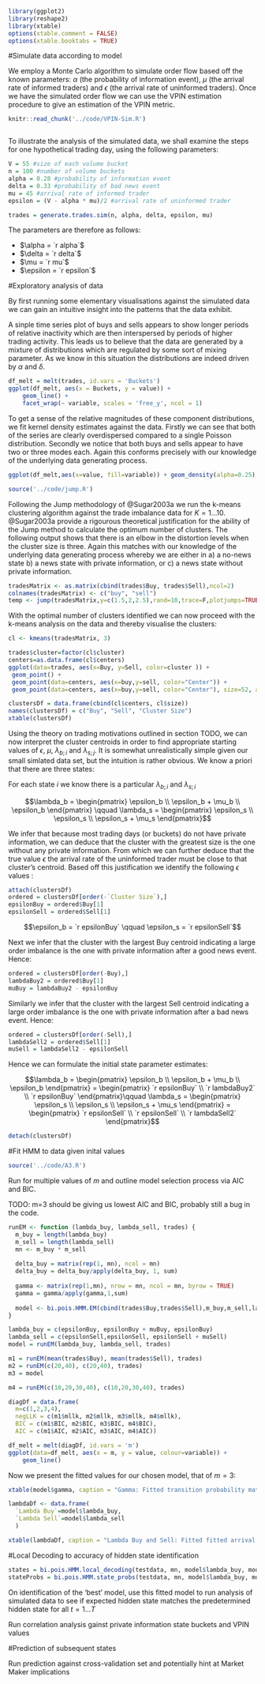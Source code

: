 \chapter{A Simulation Analysis}

```r
library(ggplot2)
library(reshape2)
library(xtable)
options(xtable.comment = FALSE)
options(xtable.booktabs = TRUE)
```

#Simulate data according to model

We employ a Monte Carlo algorithm to simulate order flow based off the known parameters: $\alpha$ (the probability of information event), $\mu$ (the arrival rate of informed traders) and $\epsilon$ (the arrival rate of uninformed traders). Once we have the simulated order flow we can use the VPIN estimation procedure to give an estimation of the VPIN metric. 


\begin{enumerate}
  \item Set Monte Carlo Parameters:
  \begin{enumerate}
    \item Number of Simulations: $S$
    \item VPIN: ($V$, $n$)
    \item PIN: ($\alpha$, $\mu$)
  \end{enumerate}
  \item Set $\epsilon = \frac{V - \alpha \mu}{2}$, $s = 0$, $j = 0$
  \item $j = j + 1$ 
  \item Draw three random numbers from a $U(0,1)$ distribution: $u_1$, $u_2$, $u_3$ \marginnote{In our R implementation of the VPIN simulation we do not in fact employ $u_3$ as the parameter to the inverse CDF of the Poisson distribution as R already comes with an efficient way to simulate random Poisson variables, namely the function `rpois` }
  \item If $u_1 < \alpha$
  \begin{enumerate}
    \item If $u_2 < \delta$
      \begin{enumerate}
        \item $V_j^B = F^{-1}(u_3, \epsilon)$
        \item $V_j^S = F^{-1}(u_3, \mu + \epsilon)$
      \end{enumerate}
    \item If $u_2 \geq \delta$
      \begin{enumerate}
        \item $V_j^B = F^{-1}(u_3, \mu + \epsilon)$
        \item $V_j^S = F^{-1}(u_3, \epsilon)$
      \end{enumerate}
  \end{enumerate}
  \item If $u_1 < \alpha$
    \begin{enumerate}
      \item $V_j^B = F^{-1}(u_3, \epsilon)$
      \item $V_j^S = V_j^B$
    \end{enumerate}
  \item If $j = n$
    \begin{enumerate}
      \item $j = 0$
      \item $s = s + 1$
      \item $VPIN_s = \frac{\sum_{j=1}^n |V_j^S - V_j^B|}{\sum_{j=1}^n (V_j^S - V_j^B )}$
    \end{enumerate}
  \item If $s < S$, loop to Step 3
  \item Compute results:
    \begin{enumerate}
      \item $E[VPIN] = \frac{1}{S} \sum_{s=1}^S VPIN_s$
      \item $V[VPIN] = \frac{1}{S-1} \sum_{s=1}^S VPIN_s^2 - \frac{1}{S(S-1)} (\sum_{s=1}^S VPIN_s)^2$
    \end{enumerate}
\end{enumerate}

```r
knitr::read_chunk('../code/VPIN-Sim.R')
```

```r
```

To illustrate the analysis of the simulated data, we shall examine the steps for one hypothetical trading day, using the following parameters:
```r
V = 55 #size of each volume bucket
n = 100 #number of volume buckets
alpha = 0.28 #probability of information event
delta = 0.33 #probability of bad news event
mu = 45 #arrival rate of informed trader
epsilon = (V - alpha * mu)/2 #arrival rate of uninformed trader

trades = generate.trades.sim(n, alpha, delta, epsilon, mu)
```

The parameters are therefore as follows:

- $\alpha = `r alpha`$
- $\delta = `r delta`$
- $\mu = `r mu`$
- $\epsilon = `r epsilon`$

#Exploratory analysis of data

By first running some elementary visualisations against the simulated data we can gain an intuitive insight into the patterns that the data exhibit. 

A sinple time series plot of buys and sells appears to show longer periods of relative inactivity which are then interspersed by periods of higher trading activity. This leads us to believe that the data are generated by a mixture of distributions which are regulated by some sort of mixing parameter. As we know in this situation the distributions are indeed driven by $\alpha$ and $\delta$.

```r
df_melt = melt(trades, id.vars = 'Buckets')
ggplot(df_melt, aes(x = Buckets, y = value)) + 
    geom_line() + 
    facet_wrap(~ variable, scales = 'free_y', ncol = 1)
```

To get a sense of the relative magnitudes of these component distributions, we fit kernel density estimates against the data. Firstly we can see that both of the series are clearly overdispersed compared to a single Poisson distribution. Secondly we notice that both buys and sells appear to have two or three modes each. Again this conforms precisely with our knowledge of the underlying data generating process.

```r
ggplot(df_melt,aes(x=value, fill=variable)) + geom_density(alpha=0.25)
```


```r
source('../code/jump.R')
```

Following the Jump methodology of @Sugar2003a we run the k-means clustering algorithm against the trade imbalance data for $K = 1 \dots 10$. @Sugar2003a provide a rigourous theoretical justification for the ability of the Jump method to calculate the optimum number of clusters. The following output shows that there is an elbow in the distortion levels when the cluster size is three. Again this matches with our knowledge of the underlying data generating process whereby we are either in a) a no-news state b) a news state with private information, or c) a news state without private information. 

```r
tradesMatrix <- as.matrix(cbind(trades$Buy, trades$Sell),ncol=2)
colnames(tradesMatrix) <- c("buy", "sell")
temp <- jump(tradesMatrix,y=c(1.5,2,2.5),rand=10,trace=F,plotjumps=TRUE)
```

\newpage
With the optimal number of clusters identified we can now proceed with the k-means analysis on the data and thereby visualise the clusters:

```r
cl <- kmeans(tradesMatrix, 3)
```


```r
trades$cluster=factor(cl$cluster)
centers=as.data.frame(cl$centers)
ggplot(data=trades, aes(x=Buy, y=Sell, color=cluster )) + 
 geom_point() + 
 geom_point(data=centers, aes(x=buy,y=sell, color="Center")) +
 geom_point(data=centers, aes(x=buy,y=sell, color="Center"), size=52, alpha=.3, show_guide=FALSE)
```

```r
clustersDf = data.frame(cbind(cl$centers, cl$size))
names(clustersDf) = c("Buy", "Sell", "Cluster Size")
xtable(clustersDf)
```

Using the theory on trading motivations outlined in section TODO, we can now interpret the cluster centroids in order to find appropriate starting values of $\epsilon$, $\mu$, $\lambda_{b;i}$ and $\lambda_{s;j}$. It is somewhat unrealistically simple given our small simlated data set, but the intuition is rather obvious. We know a priori that there are three states:

\begin{enumerate}
  \item No news event
  \item Good news event
  \item Bad news event
\end{enumerate}

For each state $i$ we know there is a particular $\lambda_{b;i}$ and $\lambda_{s;i}$ 

$$\lambda_b = \begin{pmatrix}
\epsilon_b \\
\epsilon_b + \mu_b \\
\epsilon_b
\end{pmatrix} \qquad
\lambda_s = \begin{pmatrix}
\epsilon_s \\
\epsilon_s \\
\epsilon_s + \mu_s 
\end{pmatrix}$$

We infer that because most trading days (or buckets) do not have private information, we can deduce that the cluster with the greatest size is the one without any private information. From which we can further deduce that the true value $\epsilon$ the arrival rate of the uninformed trader must be close to that cluster's centroid. Based off this justification we identify the following $\epsilon$ values :

```r
attach(clustersDf)
ordered = clustersDf[order(-`Cluster Size`),]
epsilonBuy = ordered$Buy[1]
epsilonSell = ordered$Sell[1]
```

$$\epsilon_b = `r epsilonBuy` \qquad \epsilon_s = `r epsilonSell`$$

Next we infer that the cluster with the largest Buy centroid indicating a large order imbalance is the one with private information after a good news event. Hence:

```r
ordered = clustersDf[order(-Buy),]
lambdaBuy2 = ordered$Buy[1]
muBuy = lambdaBuy2 - epsilonBuy
```

\begin{align}
  \begin{aligned}\nonumber
  \lambda_{b;2} = \epsilon_b + \mu_b \qquad \Rightarrow \qquad  \mu_b &= \lambda_{b;2} - \epsilon_b\\
  &= `r lambdaBuy2` - `r epsilonBuy`\\
  &= `r muBuy`
  \end{aligned}
\end{align}

Similarly we infer that the cluster with the largest Sell centroid indicating a large order imbalance is the one with private information after a bad news event. Hence:

```r
ordered = clustersDf[order(-Sell),]
lambdaSell2 = ordered$Sell[1]
muSell = lambdaSell2 - epsilonSell
```

\begin{align}
  \begin{aligned}\nonumber
  \lambda_{s;2} = \epsilon_s + \mu_s \qquad \Rightarrow \qquad  \mu_s &= \lambda_{s;2} - \epsilon_s\\
  &= `r lambdaSell2` - `r epsilonSell`\\
  &= `r muSell`
  \end{aligned}
\end{align}

Hence we can formulate the initial state parameter estimates:

$$\lambda_b = \begin{pmatrix}
\epsilon_b \\
\epsilon_b + \mu_b \\
\epsilon_b
\end{pmatrix} 
= \begin{pmatrix}
`r epsilonBuy` \\
`r lambdaBuy2` \\
`r epsilonBuy`
\end{pmatrix}\qquad
\lambda_s = \begin{pmatrix}
\epsilon_s \\
\epsilon_s \\
\epsilon_s + \mu_s 
\end{pmatrix}
= \begin{pmatrix}
`r epsilonSell` \\
`r epsilonSell` \\
`r lambdaSell2`
\end{pmatrix}$$


```r
detach(clustersDf)
```

\newpage

#Fit HMM to data given inital values

```r
source('../code/A3.R')
```
Run for multiple values of $m$ and outline model selection process via AIC and BIC.

TODO: m=3 should be giving us lowest AIC and BIC, probably still a bug in the code.

```r

runEM <- function (lambda_buy, lambda_sell, trades) {
  m_buy = length(lambda_buy)
  m_sell = length(lambda_sell)
  mn <- m_buy * m_sell
  
  delta_buy = matrix(rep(1, mn), ncol = mn)
  delta_buy = delta_buy/apply(delta_buy, 1, sum)
  
  gamma <- matrix(rep(1,mn), nrow = mn, ncol = mn, byrow = TRUE)
  gamma = gamma/apply(gamma,1,sum)
  
  model <- bi.pois.HMM.EM(cbind(trades$Buy,trades$Sell),m_buy,m_sell,lambda_buy,lambda_sell,gamma,delta_buy)
}

lambda_buy = c(epsilonBuy, epsilonBuy + muBuy, epsilonBuy)
lambda_sell = c(epsilonSell,epsilonSell, epsilonSell + muSell)
model = runEM(lambda_buy, lambda_sell, trades)

m1 = runEM(mean(trades$Buy), mean(trades$Sell), trades)
m2 = runEM(c(20,40), c(20,40), trades)
m3 = model
```
```r
m4 = runEM(c(10,20,30,40), c(10,20,30,40), trades)
```

```r

diagDf = data.frame(
  m=c(1,2,3,4), 
  negLLK = c(m1$mllk, m2$mllk, m3$mllk, m4$mllk), 
  BIC = c(m1$BIC, m2$BIC, m3$BIC, m4$BIC), 
  AIC = c(m1$AIC, m2$AIC, m3$AIC, m4$AIC))

df_melt = melt(diagDf, id.vars = 'm')
ggplot(data=df_melt, aes(x = m, y = value, colour=variable)) + 
    geom_line()


```

Now we present the fitted values for our chosen model, that of $m=3$:

```r
xtable(model$gamma, caption = "Gamma: Fitted transition probability matrix")

lambdaDf <- data.frame(
  `Lambda Buy`=model$lambda_buy, 
  `Lambda Sell`=model$lambda_sell
  )

xtable(lambdaDf, caption = "Lambda Buy and Sell: Fitted fitted arrival rates of informed and uninformed traders")
```

#Local Decoding to accuracy of hidden state identification

```r
states = bi.pois.HMM.local_decoding(testdata, mn, model$lambda_buy, model$lambda_sell,gamma)
stateProbs = bi.pois.HMM.state_probs(testdata, mn, model$lambda_buy, model$lambda_sell,gamma)
```

On identification of the 'best' model, use this fitted model to run analysis of simulated data to see if expected hidden state matches the predetermined hidden state for all $t = 1 \dots T$ 

Run correlation analysis gainst private information state buckets and VPIN values

#Prediction of subsequent states

Run prediction against cross-validation set and potentially hint at Market Maker implications